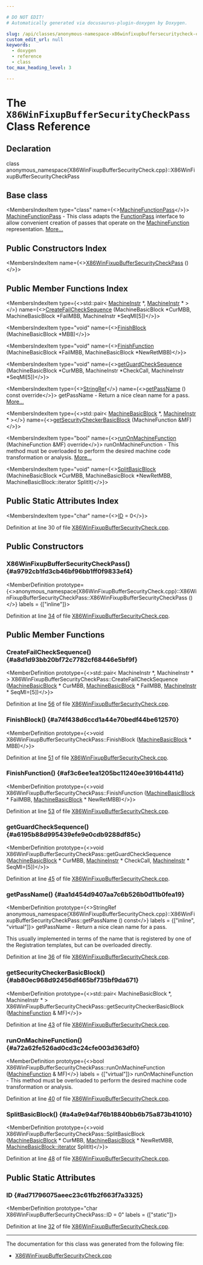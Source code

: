 ```yaml
---

# DO NOT EDIT!
# Automatically generated via docusaurus-plugin-doxygen by Doxygen.

slug: /api/classes/anonymous-namespace-x86winfixupbuffersecuritycheck-cpp-/x86winfixupbuffersecuritycheckpass
custom_edit_url: null
keywords:
  - doxygen
  - reference
  - class
toc_max_heading_level: 3

---
```





# The `X86WinFixupBufferSecurityCheckPass` Class Reference

<DoxygenPage pluginConfig={pluginConfig}>



## Declaration

<CodeBlock>class anonymous_namespace{X86WinFixupBufferSecurityCheck.cpp}::X86WinFixupBufferSecurityCheckPass</CodeBlock>

## Base class

<MembersIndex>

<MembersIndexItem
  type="class"
  name={<><a href="/docs/api/classes/llvm/machinefunctionpass">MachineFunctionPass</a></>}>
<a href="/docs/api/classes/llvm/machinefunctionpass">MachineFunctionPass</a> - This class adapts the <a href="/docs/api/classes/llvm/functionpass">FunctionPass</a> interface to allow convenient creation of passes that operate on the <a href="/docs/api/classes/llvm/machinefunction">MachineFunction</a> representation. <a href="/docs/api/classes/llvm/machinefunctionpass/#details">More...</a>
</MembersIndexItem>

</MembersIndex>

## Public Constructors Index

<MembersIndex>

<MembersIndexItem
  name={<><a href="#a9792cb1fd3cb46bf96bb1ff0f9833ef4">X86WinFixupBufferSecurityCheckPass</a> ()</>}>
</MembersIndexItem>

</MembersIndex>

## Public Member Functions Index

<MembersIndex>

<MembersIndexItem
  type={<>std::pair&lt; <a href="/docs/api/classes/llvm/machineinstr">MachineInstr</a> &#42;, <a href="/docs/api/classes/llvm/machineinstr">MachineInstr</a> &#42; &gt;</>}
  name={<><a href="#a8d1d93bb20bf72c7782cf68446e5bf9f">CreateFailCheckSequence</a> (MachineBasicBlock &#42;CurMBB, MachineBasicBlock &#42;FailMBB, MachineInstr &#42;SeqMI&#91;5&#93;)</>}>
</MembersIndexItem>

<MembersIndexItem
  type="void"
  name={<><a href="#a74f438d6ccd1a44e70bedf44be612570">FinishBlock</a> (MachineBasicBlock &#42;MBB)</>}>
</MembersIndexItem>

<MembersIndexItem
  type="void"
  name={<><a href="#af3c6ee1ea1205bc11240ee3916b4411d">FinishFunction</a> (MachineBasicBlock &#42;FailMBB, MachineBasicBlock &#42;NewRetMBB)</>}>
</MembersIndexItem>

<MembersIndexItem
  type="void"
  name={<><a href="#a6195b88d995439efe9e0cdb9288df85c">getGuardCheckSequence</a> (MachineBasicBlock &#42;CurMBB, MachineInstr &#42;CheckCall, MachineInstr &#42;SeqMI&#91;5&#93;)</>}>
</MembersIndexItem>

<MembersIndexItem
  type={<><a href="/docs/api/classes/llvm/stringref">StringRef</a></>}
  name={<><a href="#aa1d454d9407aa7c6b526b0d11b0fea19">getPassName</a> () const override</>}>
getPassName - Return a nice clean name for a pass. <a href="#aa1d454d9407aa7c6b526b0d11b0fea19">More...</a>
</MembersIndexItem>

<MembersIndexItem
  type={<>std::pair&lt; <a href="/docs/api/classes/llvm/machinebasicblock">MachineBasicBlock</a> &#42;, <a href="/docs/api/classes/llvm/machineinstr">MachineInstr</a> &#42; &gt;</>}
  name={<><a href="#ab80ec968d92456df465bf735bf9da671">getSecurityCheckerBasicBlock</a> (MachineFunction &amp;MF)</>}>
</MembersIndexItem>

<MembersIndexItem
  type="bool"
  name={<><a href="#a72a62fe526ad0cd3c24cfe003d363df0">runOnMachineFunction</a> (MachineFunction &amp;MF) override</>}>
runOnMachineFunction - This method must be overloaded to perform the desired machine code transformation or analysis. <a href="#a72a62fe526ad0cd3c24cfe003d363df0">More...</a>
</MembersIndexItem>

<MembersIndexItem
  type="void"
  name={<><a href="#a4a9e94af76b18840bb6b75a873b41010">SplitBasicBlock</a> (MachineBasicBlock &#42;CurMBB, MachineBasicBlock &#42;NewRetMBB, MachineBasicBlock::iterator SplitIt)</>}>
</MembersIndexItem>

</MembersIndex>

## Public Static Attributes Index

<MembersIndex>

<MembersIndexItem
  type="char"
  name={<><a href="#ad71796075aeec23c61fb2f663f7a3325">ID</a> = 0</>}>
</MembersIndexItem>

</MembersIndex>


Definition at line 30 of file <a href="/docs/api/files/lib/lib/target/lib/target/x86/x86winfixupbuffersecuritycheck-cpp">X86WinFixupBufferSecurityCheck.cpp</a>.

<SectionDefinition>

## Public Constructors

### X86WinFixupBufferSecurityCheckPass() {#a9792cb1fd3cb46bf96bb1ff0f9833ef4}

<MemberDefinition
  prototype={<>anonymous&#95;namespace&#123;X86WinFixupBufferSecurityCheck.cpp&#125;::X86WinFixupBufferSecurityCheckPass::X86WinFixupBufferSecurityCheckPass ()</>}
  labels = {["inline"]}>

Definition at line <a href="/docs/api/files/lib/lib/target/lib/target/x86/x86winfixupbuffersecuritycheck-cpp/#l00034">34</a> of file <a href="/docs/api/files/lib/lib/target/lib/target/x86/x86winfixupbuffersecuritycheck-cpp">X86WinFixupBufferSecurityCheck.cpp</a>.
</MemberDefinition>

</SectionDefinition>

<SectionDefinition>

## Public Member Functions

### CreateFailCheckSequence() {#a8d1d93bb20bf72c7782cf68446e5bf9f}

<MemberDefinition
  prototype={<>std::pair&lt; MachineInstr &#42;, MachineInstr &#42; &gt; X86WinFixupBufferSecurityCheckPass::CreateFailCheckSequence (<a href="/docs/api/classes/llvm/machinebasicblock">MachineBasicBlock</a> &#42; CurMBB, <a href="/docs/api/classes/llvm/machinebasicblock">MachineBasicBlock</a> &#42; FailMBB, <a href="/docs/api/classes/llvm/machineinstr">MachineInstr</a> &#42; SeqMI=[5])</>}>

Definition at line <a href="/docs/api/files/lib/lib/target/lib/target/x86/x86winfixupbuffersecuritycheck-cpp/#l00056">56</a> of file <a href="/docs/api/files/lib/lib/target/lib/target/x86/x86winfixupbuffersecuritycheck-cpp">X86WinFixupBufferSecurityCheck.cpp</a>.
</MemberDefinition>

### FinishBlock() {#a74f438d6ccd1a44e70bedf44be612570}

<MemberDefinition
  prototype={<>void X86WinFixupBufferSecurityCheckPass::FinishBlock (<a href="/docs/api/classes/llvm/machinebasicblock">MachineBasicBlock</a> &#42; MBB)</>}>

Definition at line <a href="/docs/api/files/lib/lib/target/lib/target/x86/x86winfixupbuffersecuritycheck-cpp/#l00051">51</a> of file <a href="/docs/api/files/lib/lib/target/lib/target/x86/x86winfixupbuffersecuritycheck-cpp">X86WinFixupBufferSecurityCheck.cpp</a>.
</MemberDefinition>

### FinishFunction() {#af3c6ee1ea1205bc11240ee3916b4411d}

<MemberDefinition
  prototype={<>void X86WinFixupBufferSecurityCheckPass::FinishFunction (<a href="/docs/api/classes/llvm/machinebasicblock">MachineBasicBlock</a> &#42; FailMBB, <a href="/docs/api/classes/llvm/machinebasicblock">MachineBasicBlock</a> &#42; NewRetMBB)</>}>

Definition at line <a href="/docs/api/files/lib/lib/target/lib/target/x86/x86winfixupbuffersecuritycheck-cpp/#l00053">53</a> of file <a href="/docs/api/files/lib/lib/target/lib/target/x86/x86winfixupbuffersecuritycheck-cpp">X86WinFixupBufferSecurityCheck.cpp</a>.
</MemberDefinition>

### getGuardCheckSequence() {#a6195b88d995439efe9e0cdb9288df85c}

<MemberDefinition
  prototype={<>void X86WinFixupBufferSecurityCheckPass::getGuardCheckSequence (<a href="/docs/api/classes/llvm/machinebasicblock">MachineBasicBlock</a> &#42; CurMBB, <a href="/docs/api/classes/llvm/machineinstr">MachineInstr</a> &#42; CheckCall, <a href="/docs/api/classes/llvm/machineinstr">MachineInstr</a> &#42; SeqMI=[5])</>}>

Definition at line <a href="/docs/api/files/lib/lib/target/lib/target/x86/x86winfixupbuffersecuritycheck-cpp/#l00045">45</a> of file <a href="/docs/api/files/lib/lib/target/lib/target/x86/x86winfixupbuffersecuritycheck-cpp">X86WinFixupBufferSecurityCheck.cpp</a>.
</MemberDefinition>

### getPassName() {#aa1d454d9407aa7c6b526b0d11b0fea19}

<MemberDefinition
  prototype={<>StringRef anonymous&#95;namespace&#123;X86WinFixupBufferSecurityCheck.cpp&#125;::X86WinFixupBufferSecurityCheckPass::getPassName () const</>}
  labels = {["inline", "virtual"]}>
getPassName - Return a nice clean name for a pass.

This usually implemented in terms of the name that is registered by one of the Registration templates, but can be overloaded directly.

Definition at line <a href="/docs/api/files/lib/lib/target/lib/target/x86/x86winfixupbuffersecuritycheck-cpp/#l00036">36</a> of file <a href="/docs/api/files/lib/lib/target/lib/target/x86/x86winfixupbuffersecuritycheck-cpp">X86WinFixupBufferSecurityCheck.cpp</a>.
</MemberDefinition>

### getSecurityCheckerBasicBlock() {#ab80ec968d92456df465bf735bf9da671}

<MemberDefinition
  prototype={<>std::pair&lt; MachineBasicBlock &#42;, MachineInstr &#42; &gt; X86WinFixupBufferSecurityCheckPass::getSecurityCheckerBasicBlock (<a href="/docs/api/classes/llvm/machinefunction">MachineFunction</a> &amp; MF)</>}>

Definition at line <a href="/docs/api/files/lib/lib/target/lib/target/x86/x86winfixupbuffersecuritycheck-cpp/#l00043">43</a> of file <a href="/docs/api/files/lib/lib/target/lib/target/x86/x86winfixupbuffersecuritycheck-cpp">X86WinFixupBufferSecurityCheck.cpp</a>.
</MemberDefinition>

### runOnMachineFunction() {#a72a62fe526ad0cd3c24cfe003d363df0}

<MemberDefinition
  prototype={<>bool X86WinFixupBufferSecurityCheckPass::runOnMachineFunction (<a href="/docs/api/classes/llvm/machinefunction">MachineFunction</a> &amp; MF)</>}
  labels = {["virtual"]}>
runOnMachineFunction - This method must be overloaded to perform the desired machine code transformation or analysis.

Definition at line <a href="/docs/api/files/lib/lib/target/lib/target/x86/x86winfixupbuffersecuritycheck-cpp/#l00040">40</a> of file <a href="/docs/api/files/lib/lib/target/lib/target/x86/x86winfixupbuffersecuritycheck-cpp">X86WinFixupBufferSecurityCheck.cpp</a>.
</MemberDefinition>

### SplitBasicBlock() {#a4a9e94af76b18840bb6b75a873b41010}

<MemberDefinition
  prototype={<>void X86WinFixupBufferSecurityCheckPass::SplitBasicBlock (<a href="/docs/api/classes/llvm/machinebasicblock">MachineBasicBlock</a> &#42; CurMBB, <a href="/docs/api/classes/llvm/machinebasicblock">MachineBasicBlock</a> &#42; NewRetMBB, <a href="/docs/api/classes/llvm/machinebasicblock/#ae34c996b58df9b9ce6695a0c8b70c533">MachineBasicBlock::iterator</a> SplitIt)</>}>

Definition at line <a href="/docs/api/files/lib/lib/target/lib/target/x86/x86winfixupbuffersecuritycheck-cpp/#l00048">48</a> of file <a href="/docs/api/files/lib/lib/target/lib/target/x86/x86winfixupbuffersecuritycheck-cpp">X86WinFixupBufferSecurityCheck.cpp</a>.
</MemberDefinition>

</SectionDefinition>

<SectionDefinition>

## Public Static Attributes

### ID {#ad71796075aeec23c61fb2f663f7a3325}

<MemberDefinition
  prototype="char X86WinFixupBufferSecurityCheckPass::ID = 0"
  labels = {["static"]}>

Definition at line <a href="/docs/api/files/lib/lib/target/lib/target/x86/x86winfixupbuffersecuritycheck-cpp/#l00032">32</a> of file <a href="/docs/api/files/lib/lib/target/lib/target/x86/x86winfixupbuffersecuritycheck-cpp">X86WinFixupBufferSecurityCheck.cpp</a>.
</MemberDefinition>

</SectionDefinition>

<hr/>

The documentation for this class was generated from the following file:

<ul>
<li><a href="/docs/api/files/lib/lib/target/lib/target/x86/x86winfixupbuffersecuritycheck-cpp">X86WinFixupBufferSecurityCheck.cpp</a></li>
</ul>

</DoxygenPage>
